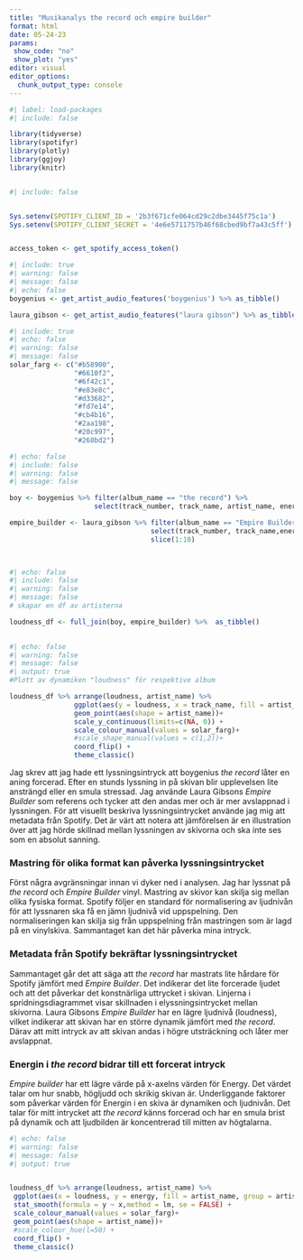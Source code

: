 ```yaml
---
title: "Musikanalys the record och empire builder"
format: html
date: 05-24-23
params:
 show_code: "no"
 show_plot: "yes"
editor: visual
editor_options:
  chunk_output_type: console
---
```


```r
#| label: load-packages
#| include: false

library(tidyverse)
library(spotifyr)
library(plotly)
library(ggjoy)
library(knitr)



```

```r
#| include: false


Sys.setenv(SPOTIFY_CLIENT_ID = '2b3f671cfe064cd29c2dbe3445f75c1a')
Sys.setenv(SPOTIFY_CLIENT_SECRET = '4e6e5711757b46f68cbed9bf7a43c5ff')


access_token <- get_spotify_access_token()
```

```r
#| include: true
#| warning: false
#| message: false
#| echo: false
boygenius <- get_artist_audio_features('boygenius') %>% as_tibble()

laura_gibson <- get_artist_audio_features("laura gibson") %>% as_tibble()
```

```r
#| include: true
#| echo: false
#| warning: false
#| message: false
solar_farg <- c("#b58900", 
                "#6610f2",
                "#6f42c1",
                "#e83e8c",
                "#d33682",
                "#fd7e14",
                "#cb4b16",
                "#2aa198",
                "#20c997",
                "#268bd2")


```

```r
#| echo: false
#| include: false
#| warning: false
#| message: false

boy <- boygenius %>% filter(album_name == "the record") %>% 
                     select(track_number, track_name, artist_name, energy, contains("ty"), contains("ness"), valence) 

empire_builder <- laura_gibson %>% filter(album_name == "Empire Builder") %>% 
                                   select(track_number, track_name,energy, artist_name, contains("ty"), contains("ness"), valence) %>% 
                                   slice(1:10)

                                 
```

```r
#| echo: false
#| include: false
#| warning: false
#| message: false
# skapar en df av artisterna

loudness_df <- full_join(boy, empire_builder) %>%  as_tibble() 
 
```

```r
#| echo: false
#| warning: false
#| message: false
#| output: true
#Plott av dynamiken "loudness" för respektive album

loudness_df %>% arrange(loudness, artist_name) %>% 
                ggplot(aes(y = loudness, x = track_name, fill = artist_name, group = artist_name, colour = artist_name)) +
                geom_point(aes(shape = artist_name))+
                scale_y_continuous(limits=c(NA, 0)) +
                scale_colour_manual(values = solar_farg)+
                #scale_shape_manual(values = c(1,2))+
                coord_flip() +
                theme_classic()

```

Jag skrev att jag hade ett lyssningsintryck att boygenius *the record* låter en aning forcerad. Efter en stunds lyssning in på skivan blir upplevelsen lite ansträngd eller en smula stressad. Jag använde Laura Gibsons *Empire Builder* som referens och tycker att den andas mer och är mer avslappnad i lyssningen. För att visuellt beskriva lyssningsintrycket använde jag mig att metadata från Spotify. Det är värt att notera att jämförelsen är en illustration över att jag hörde skillnad mellan lyssningen av skivorna och ska inte ses som en absolut sanning.

### Mastring för olika format kan påverka lyssningsintrycket

Först några avgränsningar innan vi dyker ned i analysen. Jag har lyssnat på *the record* och *Empire Builder* vinyl. Mastring av skivor kan skilja sig mellan olika fysiska format. Spotify följer en standard för normalisering av ljudnivån för att lyssnaren ska få en jämn ljudnivå vid uppspelning. Den normaliseringen kan skilja sig från uppspelning från mastringen som är lagd på en vinylskiva. Sammantaget kan det här påverka mina intryck.

### Metadata från Spotify bekräftar lyssningsintrycket

Sammantaget går det att säga att *the record* har mastrats lite hårdare för Spotify jämfört med *Empire Builder*. Det indikerar det lite forcerade ljudet och att det påverkar det konstnärliga uttrycket i skivan. Linjerna i spridningsdiagrammet visar skillnaden i elyssningsintrycket mellan skivorna. Laura Gibsons *Empire Builder* har en lägre ljudnivå (loudness), vilket indikerar att skivan har en större dynamik jämfört med *the record*. Därav att mitt intryck av att skivan andas i högre utsträckning och låter mer avslappnat.

### Energin i *the record* bidrar till ett forcerat intryck

*Empire builder* har ett lägre värde på x-axelns värden för Energy. Det värdet talar om hur snabb, högljudd och skrikig skivan är. Underliggande faktorer som påverkar värden för Energin i en skiva är dynamiken och ljudnivån. Det talar för mitt intrycket att *the record* känns forcerad och har en smula brist på dynamik och att ljudbilden är koncentrerad till mitten av högtalarna.

```r
#| echo: false
#| warning: false
#| message: false
#| output: true


loudness_df %>% arrange(loudness, artist_name) %>% 
 ggplot(aes(x = loudness, y = energy, fill = artist_name, group = artist_name, colour = artist_name)) +
 stat_smooth(formula = y ~ x,method = lm, se = FALSE) +
 scale_colour_manual(values = solar_farg)+
 geom_point(aes(shape = artist_name))+
 #scale_colour_hue(l=50) +
 coord_flip() +
 theme_classic() 

```
